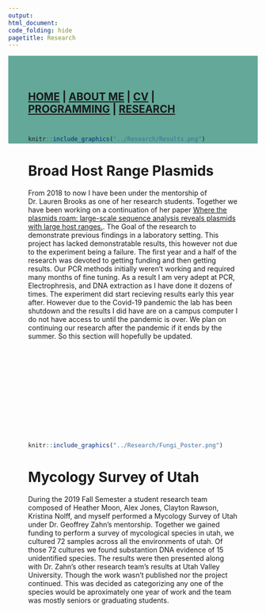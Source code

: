 ---
output: 
html_document:
code_folding: hide
pagetitle: Research
---
<style type="text/css">
.main-container {
  max-width: 1800px;
  margin-left: auto;
  margin-right: auto;
}
</style>

<style>
div.blue { background-color:#63a898; border-radius: 5px; padding: 20px;}
</style>
<div class = "blue">



<style>
div.blue { background-color:#63a898; border-radius: 0px; padding: 20px;}
</style>
<div class = "blue">


## [HOME](http://MurderousPolyhedron.github.io/) | [ABOUT ME](http://MurderousPolyhedron.github.io/About_me/) | [CV](http://MurderousPolyhedron.github.io/CV/) | [PROGRAMMING](http://MurderousPolyhedron.github.io/Programming/) | [RESEARCH](http://MurderousPolyhedron.github.io/Research/) 


<div style= "float:right;position: relative;top:10px">
```{r, out.width = "600px",echo=FALSE}
knitr::include_graphics("../Research/Results.png")
```

# Broad Host Range Plasmids

From 2018 to now I have been under the mentorship of Dr. Lauren Brooks as one of her research students. Together we have been working on a continuation of her paper [Where the plasmids roam: large-scale sequence analysis reveals plasmids with large host ranges.](https://www.ncbi.nlm.nih.gov/pmc/articles/PMC6412061/). The Goal of the research to demonstrate previous findings in a laboratory setting. This project has lacked demonstratable results, this however not due to the experiment being a failure. The first year and a half of the research was devoted to getting funding and then getting results. Our PCR methods initially weren't working and required many months of fine tuning. As a result I am very adept at PCR, Electrophresis, and DNA extraction as I have done it dozens of times. The experiment did start recieving results early this year after. However due to the Covid-19 pandemic the lab has been shutdown and the results I did have are on a campus computer I do not have access to until the pandemic is over. We plan on continuing our research after the pandemic if it ends by the summer. So this section will hopefully be updated.

<br><br><br><br><br><br><br><br><br>

<div style= "float:right;position: relative;top:10px">
```{r, out.width = "600px",echo=FALSE}
knitr::include_graphics("../Research/Fungi_Poster.png")
```

# Mycology Survey of Utah

During the 2019 Fall Semester a student research team composed of Heather Moon, Alex Jones, Clayton Rawson, Kristina Nolff, and myself performed a Mycology Survey of Utah under Dr. Geoffrey Zahn's mentorship. Together we gained funding to perform a survey of mycological species in utah, we cultured 72 samples across all the environments of utah. Of those 72 cultures we found substantion DNA evidence of 15 unidentified species. The results were then presented along with Dr. Zahn's other research team's results at Utah Valley University. Though the work wasn't published nor the project continued. This was decided as categorizing any one of the species would be aproximately one year of work and the team was mostly seniors or graduating students.

<br><br><br><br><br><br><br><br><br>
<br><br><br><br><br><br><br><br><br>
<br><br><br><br><br><br><br><br><br>


